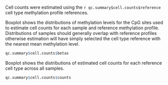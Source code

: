 Cell counts were estimated using the `r qc.summary$cell.counts$reference`
cell type methylation profile references.

Boxplot shows the distributions of methylation levels for the CpG
sites used to estimate cell counts
for each sample and reference methylation profile.
Distributions of samples should generally overlap with reference profiles
otherwise estimation will have simply selected the
cell type reference with the nearest mean methylation level.
```r
qc.summary$cell.counts$betas
```

Boxplot shows the distributions of estimated cell counts for each
reference cell type across all samples.
```r
qc.summary$cell.counts$counts
```
